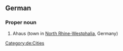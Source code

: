 ==German==
{{wikipedia}}
{{wikipedia|lang=de}}

===Proper noun===
{{head|de|proper noun}}

# Ahaus (town in [[North Rhine-Westphalia]], Germany)

[[Category:de:Cities]]